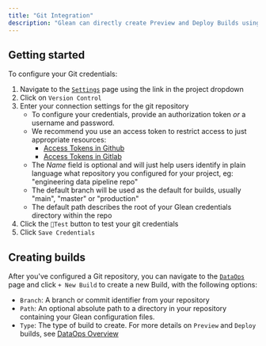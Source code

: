 ```yaml
---
title: "Git Integration"
description: "Glean can directly create Preview and Deploy Builds using configuration files stored in an external Git repository. This workflow is useful for situations when installing and using the Glean CLI is impractical."
---
```


## Getting started

To configure your Git credentials:

1. Navigate to the [`Settings`](https://glean.io/app/p/settings#access_keys) page using the link in the project dropdown
2. Click on `Version Control`
3. Enter your connection settings for the git repository
   - To configure your credentials, provide an authorization token _or_ a username and password.
   - We recommend you use an access token to restrict access to just appropriate resources:
     - [Access Tokens in Github](https://docs.github.com/en/free-pro-team@latest/github/authenticating-to-github/creating-a-personal-access-token)
     - [Access Tokens in Gitlab](https://docs.gitlab.com/ee/user/profile/personal_access_tokens.html)
   - The _Name_ field is optional and will just help users identify in plain language what repository you configured for your project, eg: "engineering data pipeline repo"
   - The default branch will be used as the default for builds, usually "main", "master" or "production"
   - The default path describes the root of your Glean credentials directory within the repo
4. Click the `🗼Test` button to test your git credentials
5. Click `Save Credentials`

## Creating builds

After you've configured a Git repository, you can navigate to the [`DataOps`](https://glean.io/app/p/data-ops) page and click `+ New Build` to create a new Build, with the following options:

-  `Branch`: A branch or commit identifier from your repository
-  `Path`: An optional absolute path to a directory in your repository containing your Glean configuration files.
-  `Type`: The type of build to create. For more details on `Preview` and `Deploy` builds, see [DataOps Overview](/data-ops//index)
